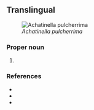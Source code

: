 ==Translingual==
[[File:Zoological Illustrations Achatinella pulcherrima.jpg|thumb|''Achatinella pulcherrima'']]

===Proper noun===
{{taxoninfl|head=[[Achatinella]] {{epinew|pulcherrima||la}}|i=1|g=f}}

# {{taxon|species|family|{{taxlink|Achatinellidae|family|ver=181226}}|a species of [[gastropod]] which is [[endemic]] to [[Oahu]] in the US Hawaiian islands and currently an [[endangered species]]}}

===References===
* {{pedia|i=1}}
* {{specieslite|i=1}}
* {{comcatlite|i=1}}